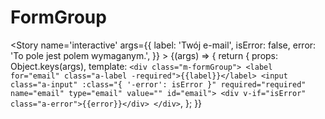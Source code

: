 
<Meta title='molecules/FormGroup' />

# FormGroup

<Story name='interactive'
    args={{
        label: 'Twój e-mail',
        isError: false,
        error: 'To pole jest polem wymaganym.',
    }}
    >
    {(args) => {
        return {
            props: Object.keys(args),
            template: `<div class="m-formGroup">
               <label for="email" class="a-label -required">{{label}}</label>
               <input class="a-input" :class="{ '-error': isError }" required="required" name="email" type="email" value="" id="email">
               <div v-if="isError" class="a-error">{{error}}</div>
            </div>`,
        };
    }}
</Story>
